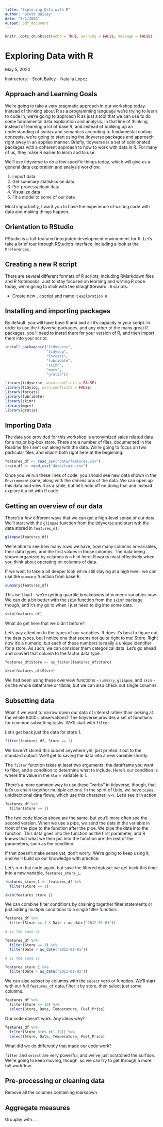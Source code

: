 ```yaml
---
title: "Exploring Data with R"
author: "Scott Bailey"
date: "5/1/2020"
output: pdf_document
---
```


```r
knitr::opts_chunk$set(echo = TRUE, warning = FALSE, message = FALSE)
```

# Exploring Data with R

May 5, 2020

Instructors:
  - Scott Bailey
  - Natalia Lopez 
  
## Approach and Learning Goals

We're going to take a very pragmatic approach in our workshop today. Instead of thinking about R as a programming language we're trying to learn to code in, we're going to approach R as just a tool that we can use to do some fundamental data exploration and analysis. In that line of thinking, instead of learning a lot of base R, and instead of building up an understanding of syntax and semantics according to fundamental coding concepts, we're going to start using the tidyverse packages and approach right away in an applied manner. Briefly, tidyverse is a set of opinionated packages with a coherent approach to how to work with data in R. For many of us, they make R easier to learn and to use.

We'll use tidyverse to do a few specific things today, which will give us a general data exploration and analysis workflow:

1. Import data
2. Get summary statistics on data
3. Pre-process/clean data
4. Visualize data
5. Fit a model to some of our data

Most importantly, I want you to have the experience of writing code with data and making things happen. 

## Orientation to RStudio

RStudio is a full-featured integrated development environment for R. Let's take a brief tour through RStudio's interface, including a look at the `Preferences`. 

## Creating a new R script

There are several different formats of R scripts, including RMarkdown files and R Notebooks. Just to stay focused on learning and writing R code today, we're going to stick with the straightforward `.R` scripts. 

* Create new `.R` script and name it `exploration.R`. 

## Installing and importing packages

By default, you will have base R and and all it's capacity in your script. In order to use the tidyverse packages, and any other of the many great R packages, you'll need to install them for your version of R, and then import them into your script. 

```r
install.packages(c("tidyverse",
                   "tidylog",
                   "forcats",
                   "lubridate",
                   "skimr",
                   "mgcv",
                   "gratia"))
```

```r
library(tidyverse, warn.conflicts = FALSE)
library(tidylog, warn.conflicts = FALSE)
library(forcats)
library(lubridate)
library(skimr)
library(mgcv)
library(gratia)
```

## Importing Data

The data you provided for this workshop is anonymized sales related data for a major big-box store. There are a number of files, documented in the Readme file I sent out along with the data. We're going to focus on two particular files, and import both right here at the beginning. 

```r
features_df <- read_csv("data/features.csv")
train_df <- read_csv("data/train.csv")
```

Once you've run these lines of code, you should see new data shown in the `Environment` pane, along with the dimensions of the data. We can open up this data and view it as a table, but let's hold off on doing that and instead explore it a bit with R code. 

## Getting an overview of our data

There's a few different ways that we can get a high-level sense of our data. We'll start with the `glimpse` function from the tidyverse and start wth the data stored in `features_df`.  

```r
glimpse(features_df)
```

We're able to see how many rows we have, how many columns or variables, their data types, and the first values in those columns. The data being shown organized by columns is a hint here; R works most effectively when you think about operating on columns of data. 

If we want to take a bit deeper look while still staying at a high level, we can use the `summary` function from base R. 

```r
summary(features_df)
```

This isn't bad - we're getting quartile breakdowns of numeric variables now. We can do a bit better with the `skim` function from the `skimr` package though, and it's my go to when I just need to dig into some data. 

```r
skim(features_df)
```

What do get here that we didn't before?

Let's pay attention to the types of our variables. R does it's best to figure out the data types, but I notice one that seems not quite right to me: Store. Right now it's a numeric, but each of these numbers is really a unique identifier for a store. As such, we can consider them categorical data. Let's go ahead and convert that column to the factor data type. 

```r
features_df$Store <- as_factor(features_df$Store)

skim(features_df$Store)
```

We had been using these overview functions - `summary`, `glimpse`, and `skim` - on the whole dataframe or tibble, but we can also check out single columns. 

## Subsetting data

What if we want to narrow down our data of interest rather than looking at the whole 8000+ observations? The tidyverse provides a set of functions for common subsetting tasks. We'll start with `filter`.

Let's get back just the data for store 1. 

```r
filter(features_df, Store == 1)
```

We haven't stored this subset anywhere yet, just printed it out to the standard output. We'll get to saving the data into a new variable shortly. 

The `filter` function takes at least two arguments: the dataframe you want to filter, and a condition to determine what to include. Here's our condition is where the value in the `Store` variable is 1. 

There's a more common way to use these "verbs" in tidyverse, though, that let's us chain together multiple actions. In the spirit of Unix, we have `pipes`, unidirectional data flows, which use this character: `%>%`. Let's see it in action. 
```r
features_df %>%
  filter(Store == 1)
```

The two code blocks above are the same, but you'll more often see the second version. When we use a pipe, we send the data in the variable in front of the pipe to the function after the pipe. We pipe the data into the function. This data goes into the function as the first parameter, and R knows that what we then put into the function are the rest of the parameters, such as the condition. 

If that doesn't make sense yet, don't worry. We're going to keep using it, and we'll build up our knowledge with practice. 

Let's run that code again, but save the filtered dataset we get back this time into a new variable, `features_store_1`. 

```r
features_store_1 <- features_df %>%
  filter(Store == 1)

skim(features_store_1)
```

We can combine filter conditions by chaining together filter statements or just adding multiple conditions to a single filter function. 

```r
features_df %>%
  filter(Store == 1 & Date > as_date("2012-01-01"))

# is the same as

features_df %>%
  filter(Store == 1) %>%
  filter(Date > as_date("2012-01-01"))

# is the same as 

features_store_1 %>%
  filter(Date > as_date("2012-01-01"))

```

We can also subset by columns with the `select` verb or function. We'll start with our full `features_df` data, filter it by store, then select just some columns. 

```r
features_df %>%
  filter(Store <= 10) %>%
  select(Store, Date, Temperature, Fuel_Price)
```

Our code doesn't work. Any ideas why?

```r
features_df %>%
  filter(Store %in% c(1,10)) %>%
  select(Store, Date, Temperature, Fuel_Price)
```

What did we do differently that made our code work?

`filter` and `select` are very powerful, and we've just scratched the surface. We're going to keep moving, though, so we can try to get through a more full workflow. 

## Pre-processing or cleaning data

Remove all the columns containing markdown

## Aggregate measures

Groupby with ... 